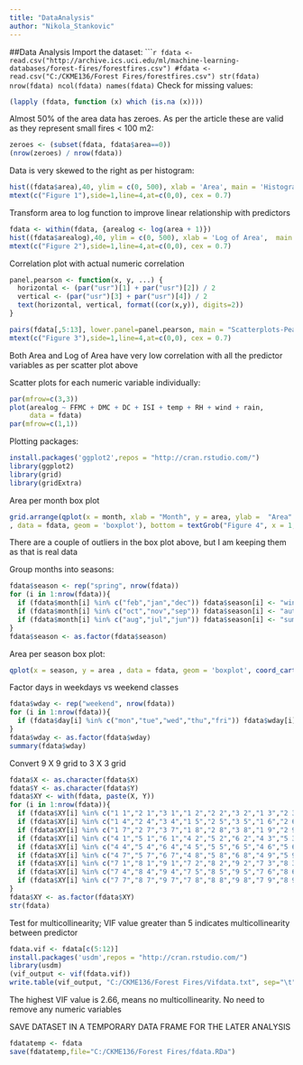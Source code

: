 ```yaml
---
title: "DataAnalysis"
author: "Nikola_Stankovic"
---
```

##Data Analysis
Import the dataset:
``````r
fdata <- read.csv("http://archive.ics.uci.edu/ml/machine-learning-databases/forest-fires/forestfires.csv")
#fdata <- read.csv("C:/CKME136/Forest Fires/forestfires.csv")
str(fdata)
nrow(fdata)
ncol(fdata)
names(fdata)
```
Check for missing values:
```r
(lapply (fdata, function (x) which (is.na (x))))
```

Almost 50% of the area data has zeroes. As per the article these are valid as they represent small fires < 100 m2:
```r
zeroes <- (subset(fdata, fdata$area==0))
(nrow(zeroes) / nrow(fdata))
```

Data is very skewed to the right as per histogram:
```r

hist((fdata$area),40, ylim = c(0, 500), xlab = 'Area', main = 'Histogram of Area')
mtext(c("Figure 1"),side=1,line=4,at=c(0,0), cex = 0.7)
```

Transform area to log function to improve linear relationship with predictors
```r
fdata <- within(fdata, {arealog <- log(area + 1)})
hist((fdata$arealog),40, ylim = c(0, 500), xlab = 'Log of Area',  main = 'Histogram of Log of Area')
mtext(c("Figure 2"),side=1,line=4,at=c(0,0), cex = 0.7)
```

Correlation plot with actual numeric correlation
```r
panel.pearson <- function(x, y, ...) {
  horizontal <- (par("usr")[1] + par("usr")[2]) / 2
  vertical <- (par("usr")[3] + par("usr")[4]) / 2
  text(horizontal, vertical, format((cor(x,y)), digits=2))
}
```


```r
pairs(fdata[,5:13], lower.panel=panel.pearson, main = "Scatterplots-Pearson Correlation")
mtext(c("Figure 3"),side=1,line=4,at=c(0,0), cex = 0.7)
```

Both Area and Log of Area have very low correlation with all the predictor variables as per scatter plot above

Scatter plots for each numeric variable individually:
```r
par(mfrow=c(3,3))
plot(arealog ~ FFMC + DMC + DC + ISI + temp + RH + wind + rain,
     data = fdata)
par(mfrow=c(1,1))
```
Plotting packages:
```r
install.packages('ggplot2',repos = "http://cran.rstudio.com/")
library(ggplot2)
library(grid)
library(gridExtra)
```

Area per month box plot
```r
grid.arrange(qplot(x = month, xlab = "Month", y = area, ylab =  "Area"
, data = fdata, geom = 'boxplot'), bottom = textGrob("Figure 4", x = 1, hjust = 10, gp = gpar(fontsize = 9)))
```

There are a couple of outliers in the box plot above, but I am keeping them as that is real data 

Group months into seasons:
```r
fdata$season <- rep("spring", nrow(fdata))
for (i in 1:nrow(fdata)){
  if (fdata$month[i] %in% c("feb","jan","dec")) fdata$season[i] <- "winter"
  if (fdata$month[i] %in% c("oct","nov","sep")) fdata$season[i] <- "autumn"
  if (fdata$month[i] %in% c("aug","jul","jun")) fdata$season[i] <- "summer"
}
fdata$season <- as.factor(fdata$season)
```

Area per season box plot:
```r
qplot(x = season, y = area , data = fdata, geom = 'boxplot', coord_cartesian(ylim = c(-2,8))) 
```

Factor days in weekdays vs weekend classes
```r
fdata$wday <- rep("weekend", nrow(fdata))
for (i in 1:nrow(fdata)){
  if (fdata$day[i] %in% c("mon","tue","wed","thu","fri")) fdata$wday[i] <- "weekday"
}
fdata$wday <- as.factor(fdata$wday)
summary(fdata$wday)
```

Convert 9 X 9 grid to 3 X 3 grid
```r
fdata$X <- as.character(fdata$X)
fdata$Y <- as.character(fdata$Y)
fdata$XY <- with(fdata, paste(X, Y))
for (i in 1:nrow(fdata)){
  if (fdata$XY[i] %in% c("1 1","2 1","3 1","1 2","2 2","3 2","1 3","2 3","3 3")) fdata$XY[i] <- "one"
  if (fdata$XY[i] %in% c("1 4","2 4","3 4","1 5","2 5","3 5","1 6","2 6","3 6")) fdata$XY[i] <- "two"
  if (fdata$XY[i] %in% c("1 7","2 7","3 7","1 8","2 8","3 8","1 9","2 9","3 9")) fdata$XY[i] <- "three"
  if (fdata$XY[i] %in% c("4 1","5 1","6 1","4 2","5 2","6 2","4 3","5 3","6 3")) fdata$XY[i] <- "four"
  if (fdata$XY[i] %in% c("4 4","5 4","6 4","4 5","5 5","6 5","4 6","5 6","6 6")) fdata$XY[i] <- "five"
  if (fdata$XY[i] %in% c("4 7","5 7","6 7","4 8","5 8","6 8","4 9","5 9","6 9")) fdata$XY[i] <- "six"
  if (fdata$XY[i] %in% c("7 1","8 1","9 1","7 2","8 2","9 2","7 3","8 3","9 3")) fdata$XY[i] <- "seven"
  if (fdata$XY[i] %in% c("7 4","8 4","9 4","7 5","8 5","9 5","7 6","8 6","9 6")) fdata$XY[i] <- "eight"
  if (fdata$XY[i] %in% c("7 7","8 7","9 7","7 8","8 8","9 8","7 9","8 9","9 9")) fdata$XY[i] <- "nine"
}
fdata$XY <- as.factor(fdata$XY)
str(fdata)
```

Test for multicollinearity; 
VIF value greater than 5 indicates multicollinearity between predictor

```r
fdata.vif <- fdata[c(5:12)]
install.packages('usdm',repos = "http://cran.rstudio.com/")
library(usdm)
(vif_output <- vif(fdata.vif))
write.table(vif_output, "C:/CKME136/Forest Fires/Vifdata.txt", sep="\t", row.names = F)
```

The highest VIF value is 2.66, means no multicollinearity. No need to remove any numeric variables

SAVE DATASET IN A TEMPORARY DATA FRAME FOR  THE LATER ANALYSIS
```r
fdatatemp <- fdata
save(fdatatemp,file="C:/CKME136/Forest Fires/fdata.RDa")
```